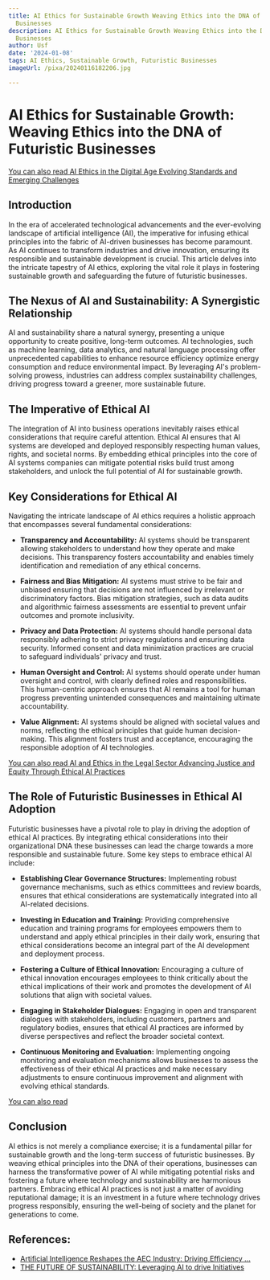 ```yaml
---
title: AI Ethics for Sustainable Growth Weaving Ethics into the DNA of Futuristic
  Businesses
description: AI Ethics for Sustainable Growth Weaving Ethics into the DNA of Futuristic
  Businesses
author: Usf
date: '2024-01-08'
tags: AI Ethics, Sustainable Growth, Futuristic Businesses
imageUrl: /pixa/20240116182206.jpg

---
```

# AI Ethics for Sustainable Growth: Weaving Ethics into the DNA of Futuristic Businesses

[You can also read AI Ethics in the Digital Age Evolving Standards and Emerging Challenges](AI%20Ethics%20in%20the%20Digital%20Age%20Evolving%20Standards%20and%20Emerging%20Challenges)


## Introduction

In the era of accelerated  technological advancements and the ever-evolving  landscape of artificial intelligence (AI), the imperative for infusing ethical  principles into the fabric of  AI-driven businesses has become paramount. As AI continues to transform industries and drive innovation, ensuring its responsible and sustainable development is crucial. This article delves into the intricate tapestry of AI ethics, exploring the vital role it plays in fostering  sustainable  growth and safeguarding the future of futuristic  businesses.

## The Nexus of AI  and Sustainability: A Synergistic Relationship

AI and sustainability share a natural synergy, presenting a  unique opportunity to create positive, long-term outcomes. AI technologies, such as machine learning, data analytics, and natural language processing offer unprecedented capabilities to enhance resource efficiency optimize energy consumption and reduce environmental impact. By leveraging AI's  problem-solving prowess, industries can address  complex sustainability  challenges,  driving progress toward a greener, more sustainable future.

## The Imperative  of Ethical  AI

The integration of AI into business operations inevitably raises ethical considerations that require careful attention. Ethical AI  ensures that AI systems are developed and deployed  responsibly respecting human values, rights, and societal norms. By embedding  ethical principles into the  core of AI  systems  companies can  mitigate potential risks build trust among  stakeholders, and  unlock the full potential of AI  for sustainable growth.

## Key Considerations for Ethical AI

Navigating the intricate landscape of AI ethics  requires  a  holistic approach that encompasses several fundamental considerations:

- **Transparency and Accountability:** AI systems should be transparent allowing stakeholders to understand how they operate  and make decisions. This transparency fosters accountability and enables timely identification  and remediation of  any  ethical concerns.

- **Fairness and Bias Mitigation:** AI systems  must strive  to be fair and unbiased ensuring that decisions are not influenced by irrelevant or discriminatory factors. Bias mitigation strategies, such as data  audits and algorithmic fairness assessments are essential to prevent unfair outcomes and promote inclusivity.

- **Privacy and Data Protection:** AI systems should handle personal data responsibly adhering to strict privacy regulations and ensuring data  security. Informed consent and data minimization practices are crucial to safeguard individuals' privacy and trust.

- **Human Oversight and Control:** AI systems should operate under human oversight and control, with clearly defined roles and responsibilities. This human-centric approach ensures  that AI remains a tool  for human progress preventing  unintended consequences and maintaining ultimate accountability.

- **Value Alignment:** AI systems should be aligned with societal values and norms, reflecting the ethical  principles that guide human decision-making. This alignment fosters trust and acceptance, encouraging the responsible  adoption of  AI technologies.

[You  can also read AI and Ethics in the Legal Sector Advancing Justice and Equity Through Ethical AI Practices](AI%20and%20Ethics%20in%20the%20Legal%20Sector%20Advancing%20Justice%20and%20Equity%20Through%20Ethical%20AI%20Practices)


## The  Role of Futuristic Businesses in Ethical AI Adoption

Futuristic businesses have a pivotal role to play in driving the adoption of ethical AI practices. By integrating ethical considerations into their organizational  DNA these businesses can lead  the charge towards a more  responsible and sustainable future. Some key steps to embrace ethical AI include:

- **Establishing Clear Governance Structures:** Implementing robust governance mechanisms, such as ethics committees and review boards, ensures that ethical considerations are systematically integrated into  all AI-related decisions.

- **Investing in Education and Training:** Providing  comprehensive education and training programs for employees empowers them to understand and apply ethical principles in  their daily work,  ensuring that ethical  considerations become an  integral part of  the  AI development and deployment process.

- **Fostering a Culture of Ethical Innovation:** Encouraging a culture of ethical innovation encourages employees to  think critically about the ethical implications of their  work  and promotes the development of  AI solutions  that align with societal values.

- **Engaging in Stakeholder Dialogues:**  Engaging in open and transparent  dialogues with stakeholders, including customers, partners and regulatory bodies,  ensures that  ethical AI practices are informed by  diverse perspectives and reflect  the broader societal context.

- **Continuous Monitoring and  Evaluation:** Implementing  ongoing monitoring and  evaluation mechanisms allows businesses to  assess the effectiveness of their ethical AI practices and make necessary adjustments to ensure continuous improvement and alignment with evolving ethical  standards.

[You can also read ]()


## Conclusion

AI  ethics is not merely a compliance exercise; it  is a fundamental pillar for sustainable growth and the  long-term success of futuristic businesses. By weaving ethical principles into the DNA of their operations, businesses can harness the transformative power of AI  while mitigating potential risks and fostering a future where technology and sustainability are harmonious partners. Embracing ethical AI practices is  not just a matter of  avoiding reputational damage; it is an investment in a future where technology drives progress responsibly, ensuring the well-being of society and the planet for generations to come.

## References:
- [Artificial Intelligence Reshapes the AEC Industry: Driving Efficiency ...](https://www.linkedin.com/pulse/artificial-intelligence-reshapes-aec-industry-driving-sheikhansari-cyh0e)
- [THE FUTURE OF SUSTAINABILITY: Leveraging AI to drive Initiatives](https://www.linkedin.com/pulse/future-sustainability-leveraging-ai-drive-initiatives)
